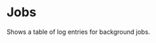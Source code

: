 

<Meta
  title="components/Jobs/JobsTable"
  component={JobsTable}
/>

# Jobs

Shows a table of log entries for background jobs.

<Canvas>
  <Story name="emptytable">
    <JobsTable jobs={[]} />
  </Story>
  <Story name="six-jobs">
    <JobsTable jobs={jobsFixtures.sixJobs} />
  </Story>
</Canvas>